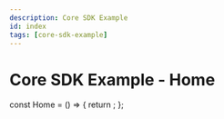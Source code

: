 ```yaml
---
description: Core SDK Example
id: index
tags: [core-sdk-example]
---
```


# Core SDK Example - Home


const Home = () => {
  return <Redirect to="/sdk-docs/core-sdk-example/overview" />;
};
